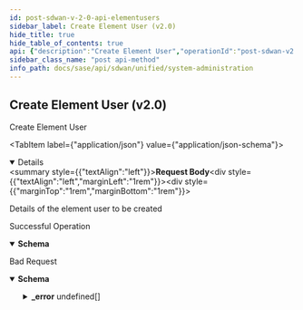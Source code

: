 ```yaml
---
id: post-sdwan-v-2-0-api-elementusers
sidebar_label: Create Element User (v2.0)
hide_title: true
hide_table_of_contents: true
api: {"description":"Create Element User","operationId":"post-sdwan-v2.0-api-elementusers","requestBody":{"content":{"application/json":{"schema":{"properties":{"id":{"description":"Id","type":"string"},"is_tenant_level":{"description":"Is Tenant Level","type":"boolean"},"login_id":{"description":"Login Id","type":"string"},"password":{"description":"Password: Password(alphabetReq = true, error = ELEMENTUSER_INVALID_PASSWORD: Invalid Password, password should have atleast one alphabet, one numeric and a special character. Allowed special characters are ?  = . * ! @ #  % ^ & _ -; Password Length should be between 8 to 64., nonAlphaNumericReq = true, numberReq = true, xssSafeCharsReq = true) ","type":"string"},"role":{"description":"Role","enum":["SUPER","READONLY","MONITOR"],"type":"string"},"username":{"description":"Username","type":"string"}}}}},"description":"Details of the element user to be created"},"responses":{"200":{"content":{"application/json":{"schema":{"properties":{"id":{"description":"Id","type":"string"},"is_tenant_level":{"description":"Is Tenant Level: Required(error = IS_TENANT_LEVEL_FLAG_REQUIRED: Is tenant level flag required.) ","type":"boolean"},"login_id":{"description":"Login Id: Size(max = 16, error = LOGIN_ID_CONSTRAINT_LENGTH: Login Id length should be between 4 and 16., min = 4) Pattern(error = INVALID_LOGIN_ID: Invalid Login Id, regexp = ^[a-z][-a-z0-9]*$) Required(error = LOGIN_ID_REQUIRED: Login Id required.) ValidateElementUser(groups = [classOf[Default]], error = RESERVED_ELEMENT_USER_LOGIN_ID: Element user login Id provided is reserved for internal usage. Please provide other login Id.) ","type":"string"},"role":{"description":"Role: ValidateEnum(enumClass = classOf[UserRole], error = INVALID_USER_ROLE: Invalid User Role., nullAllowed = true) NotNull ","enum":["SUPER","READONLY","MONITOR"],"type":"string"},"username":{"description":"Username: Size(max = 255, error = INVALID_USERNAME: Invalid username., min = 0) ","type":"string"}},"required":["role","is_tenant_level","login_id"]}}},"description":"Successful Operation"},"400":{"content":{"application/json":{"example":{"value":{"_error":[{"code":"INVALID_USERNAME"},{"code":"LOGIN_ID_REQUIRED"},{"code":"RESERVED_ELEMENT_USER_LOGIN_ID"},{"code":"IS_TENANT_LEVEL_FLAG_REQUIRED"},{"code":"INVALID_USER_ROLE"},{"code":"LOGIN_ID_CONSTRAINT_LENGTH"},{"code":"INVALID_LOGIN_ID"}]}},"schema":{"properties":{"_error":{"items":{"properties":{"code":{"type":"string"},"message":{"type":"string"}}},"type":"array"}}}}},"description":"Bad Request"}},"tags":["System Administration"],"method":"post","path":"/sdwan/v2.0/api/elementusers","jsonRequestBodyExample":{"id":"string","is_tenant_level":true,"login_id":"string","password":"string","role":"SUPER","username":"string"},"info":{"contact":{},"description":"List of APIs used to manage the operators, IDPs, users, base roles, base permissions,  password change, sign up, and client roles, base roles.","title":"System Administration","version":"Latest"},"postman":{"name":"Create Element User (v2.0)","description":{"content":"Create Element User","type":"text/plain"},"url":{"path":["sdwan","v2.0","api","elementusers"],"host":["{{baseUrl}}"],"query":[],"variable":[]},"header":[{"key":"Content-Type","value":"application/json"},{"key":"Accept","value":"application/json"}],"method":"POST","body":{"mode":"raw","raw":"\"\"","options":{"raw":{"language":"json"}}}}}
sidebar_class_name: "post api-method"
info_path: docs/sase/api/sdwan/unified/system-administration
---
```



## Create Element User (v2.0)



Create Element User

<MimeTabs><TabItem label={"application/json"} value={"application/json-schema"}><details style={{}} data-collapsed={false} open={true}><summary style={{"textAlign":"left"}}><strong>Request Body</strong></summary><div style={{"textAlign":"left","marginLeft":"1rem"}}><div style={{"marginTop":"1rem","marginBottom":"1rem"}}>

Details of the element user to be created

</div></div><ul style={{"marginLeft":"1rem"}}><SchemaItem collapsible={false} name={"id"} required={false} schemaDescription={"Id"} schemaName={"string"} qualifierMessage={undefined} defaultValue={undefined}></SchemaItem><SchemaItem collapsible={false} name={"is_tenant_level"} required={false} schemaDescription={"Is Tenant Level"} schemaName={"boolean"} qualifierMessage={undefined} defaultValue={undefined}></SchemaItem><SchemaItem collapsible={false} name={"login_id"} required={false} schemaDescription={"Login Id"} schemaName={"string"} qualifierMessage={undefined} defaultValue={undefined}></SchemaItem><SchemaItem collapsible={false} name={"password"} required={false} schemaDescription={"Password: Password(alphabetReq = true, error = ELEMENTUSER_INVALID_PASSWORD: Invalid Password, password should have atleast one alphabet, one numeric and a special character. Allowed special characters are ?  = . * ! @ #  % ^ & _ -; Password Length should be between 8 to 64., nonAlphaNumericReq = true, numberReq = true, xssSafeCharsReq = true) "} schemaName={"string"} qualifierMessage={undefined} defaultValue={undefined}></SchemaItem><SchemaItem collapsible={false} name={"role"} required={false} schemaDescription={"Role"} schemaName={"string"} qualifierMessage={"**Possible values:** [`SUPER`, `READONLY`, `MONITOR`]"} defaultValue={undefined}></SchemaItem><SchemaItem collapsible={false} name={"username"} required={false} schemaDescription={"Username"} schemaName={"string"} qualifierMessage={undefined} defaultValue={undefined}></SchemaItem></ul></details></TabItem></MimeTabs><div><ApiTabs><TabItem label={"200"} value={"200"}><div>

Successful Operation

</div><div><MimeTabs groupId={"mime-type"}><TabItem label={"application/json"} value={"application/json"}><SchemaTabs groupId={"schema-tabs"}><TabTtem label={"Schema"} value={"Schema"}><details style={{}} data-collapsed={false} open={true}><summary style={{"textAlign":"left"}}><strong>Schema</strong></summary><div style={{"textAlign":"left","marginLeft":"1rem"}}></div><ul style={{"marginLeft":"1rem"}}><SchemaItem collapsible={false} name={"id"} required={false} schemaDescription={"Id"} schemaName={"string"} qualifierMessage={undefined} defaultValue={undefined}></SchemaItem><SchemaItem collapsible={false} name={"is_tenant_level"} required={false} schemaDescription={"Is Tenant Level: Required(error = IS_TENANT_LEVEL_FLAG_REQUIRED: Is tenant level flag required.) "} schemaName={"boolean"} qualifierMessage={undefined} defaultValue={undefined}></SchemaItem><SchemaItem collapsible={false} name={"login_id"} required={false} schemaDescription={"Login Id: Size(max = 16, error = LOGIN_ID_CONSTRAINT_LENGTH: Login Id length should be between 4 and 16., min = 4) Pattern(error = INVALID_LOGIN_ID: Invalid Login Id, regexp = ^[a-z][-a-z0-9]*$) Required(error = LOGIN_ID_REQUIRED: Login Id required.) ValidateElementUser(groups = [classOf[Default]], error = RESERVED_ELEMENT_USER_LOGIN_ID: Element user login Id provided is reserved for internal usage. Please provide other login Id.) "} schemaName={"string"} qualifierMessage={undefined} defaultValue={undefined}></SchemaItem><SchemaItem collapsible={false} name={"role"} required={false} schemaDescription={"Role: ValidateEnum(enumClass = classOf[UserRole], error = INVALID_USER_ROLE: Invalid User Role., nullAllowed = true) NotNull "} schemaName={"string"} qualifierMessage={"**Possible values:** [`SUPER`, `READONLY`, `MONITOR`]"} defaultValue={undefined}></SchemaItem><SchemaItem collapsible={false} name={"username"} required={false} schemaDescription={"Username: Size(max = 255, error = INVALID_USERNAME: Invalid username., min = 0) "} schemaName={"string"} qualifierMessage={undefined} defaultValue={undefined}></SchemaItem></ul></details></TabTtem></SchemaTabs></TabItem></MimeTabs></div></TabItem><TabItem label={"400"} value={"400"}><div>

Bad Request

</div><div><MimeTabs groupId={"mime-type"}><TabItem label={"application/json"} value={"application/json"}><SchemaTabs groupId={"schema-tabs"}><TabTtem label={"Schema"} value={"Schema"}><details style={{}} data-collapsed={false} open={true}><summary style={{"textAlign":"left"}}><strong>Schema</strong></summary><div style={{"textAlign":"left","marginLeft":"1rem"}}></div><ul style={{"marginLeft":"1rem"}}><SchemaItem collapsible={true} className={"schemaItem"}><details style={{}}><summary style={{}}><strong>_error</strong><span style={{"opacity":"0.6"}}> undefined[]</span></summary><div style={{"marginLeft":"1rem"}}><SchemaItem collapsible={false} name={"code"} required={false} schemaDescription={undefined} schemaName={"string"} qualifierMessage={undefined} defaultValue={undefined}></SchemaItem><SchemaItem collapsible={false} name={"message"} required={false} schemaDescription={undefined} schemaName={"string"} qualifierMessage={undefined} defaultValue={undefined}></SchemaItem></div></details></SchemaItem></ul></details></TabTtem><TabItem label={"Example"} value={"Example"}><ResponseSamples responseExample={"{\n  \"value\": {\n    \"_error\": [\n      {\n        \"code\": \"INVALID_USERNAME\"\n      },\n      {\n        \"code\": \"LOGIN_ID_REQUIRED\"\n      },\n      {\n        \"code\": \"RESERVED_ELEMENT_USER_LOGIN_ID\"\n      },\n      {\n        \"code\": \"IS_TENANT_LEVEL_FLAG_REQUIRED\"\n      },\n      {\n        \"code\": \"INVALID_USER_ROLE\"\n      },\n      {\n        \"code\": \"LOGIN_ID_CONSTRAINT_LENGTH\"\n      },\n      {\n        \"code\": \"INVALID_LOGIN_ID\"\n      }\n    ]\n  }\n}"}></ResponseSamples></TabItem></SchemaTabs></TabItem></MimeTabs></div></TabItem></ApiTabs></div>
      